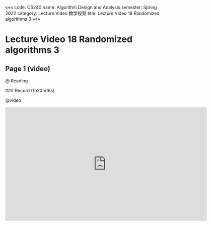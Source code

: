 «««
code: CS240
name: Algorithm Design and Analysis
semester: Spring 2022
category: Lecture Video 教学视频
title: Lecture Video 18 Randomized algorithms 3
»»»

# Lecture Video 18 Randomized algorithms 3

## Page 1 (video)

@ Reading

<div class="markdown-body">
### Record (1h20m16s)
</div>

@video

<iframe src="https://sbfull.com/e/nyvkxql0l888.html" frameborder=0 marginwidth=0 marginheight=0 scrolling=no width=640 height=360 allowfullscreen></iframe>


